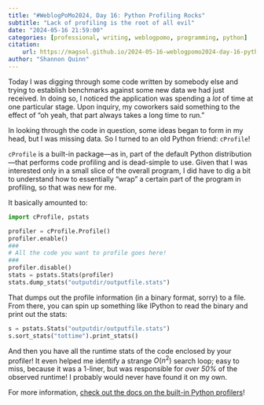 ```yaml
---
title: "#WeblogPoMo2024, Day 16: Python Profiling Rocks"
subtitle: "Lack of profiling is the root of all evil"
date: "2024-05-16 21:59:00"
categories: [professional, writing, weblogpomo, programming, python]
citation:
    url: https://magsol.github.io/2024-05-16-weblogpomo2024-day-16-python-profiling-rocks
author: "Shannon Quinn"
---
```


Today I was digging through some code written by somebody else and trying to establish benchmarks against some new data we had just received. In doing so, I noticed the application was spending a _lot_ of time at one particular stage. Upon inquiry, my coworkers said something to the effect of "oh yeah, that part always takes a long time to run."

In looking through the code in question, some ideas began to form in my head, but I was missing data. So I turned to an old Python friend: `cProfile`!

`cProfile` is a built-in package---as in, part of the default Python distribution---that performs code profiling and is dead-simple to use. Given that I was interested only in a small slice of the overall program, I did have to dig a bit to understand how to essentially "wrap" a certain part of the program in profiling, so that was new for me.

It basically amounted to:

```python
import cProfile, pstats

profiler = cProfile.Profile()
profiler.enable()
###
# All the code you want to profile goes here!
###
profiler.disable()
stats = pstats.Stats(profiler)
stats.dump_stats("outputdir/outputfile.stats")
```

That dumps out the profile information (in a binary format, sorry) to a file. From there, you can spin up something like IPython to read the binary and print out the stats:

```python
s = pstats.Stats("outputdir/outputfile.stats")
s.sort_stats("tottime").print_stats()
```

And then you have all the runtime stats of the code enclosed by your profiler! It even helped me identify a strange $O(n^2)$ search loop; easy to miss, because it was a 1-liner, but was responsible for _over 50%_ of the observed runtime! I probably would never have found it on my own.

For more information, [check out the docs on the built-in Python profilers](https://docs.python.org/3/library/profile.html)!
